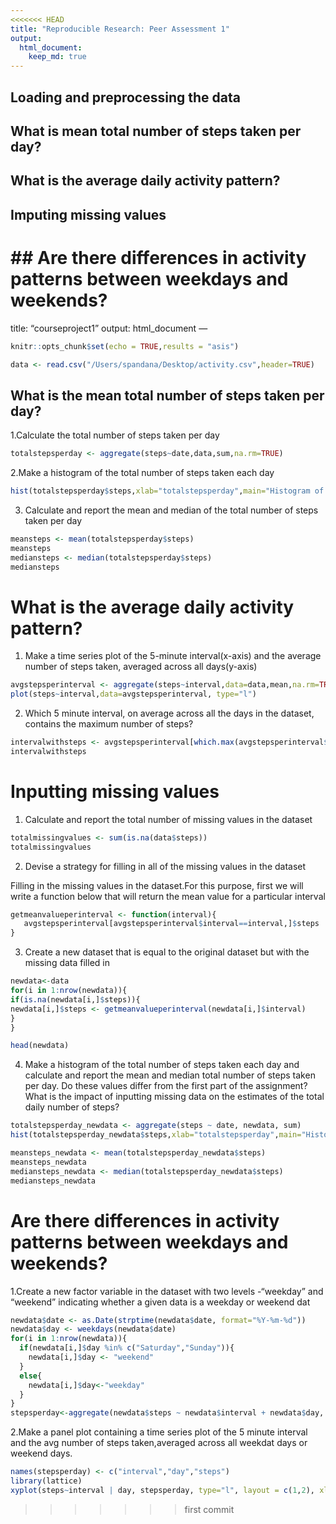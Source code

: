 ```yaml
---
<<<<<<< HEAD
title: "Reproducible Research: Peer Assessment 1"
output: 
  html_document:
    keep_md: true
---
```



## Loading and preprocessing the data



## What is mean total number of steps taken per day?



## What is the average daily activity pattern?



## Imputing missing values



## Are there differences in activity patterns between weekdays and weekends?
=======
title: "courseproject1"
output: html_document
---

```r
knitr::opts_chunk$set(echo = TRUE,results = "asis")
```

```r
data <- read.csv("/Users/spandana/Desktop/activity.csv",header=TRUE)
```
## What is the mean total number of steps taken per day?

1.Calculate the total number of steps taken per day

```r
totalstepsperday <- aggregate(steps~date,data,sum,na.rm=TRUE)
```


2.Make a histogram of the total number of steps taken each day

```r
hist(totalstepsperday$steps,xlab="totalstepsperday",main="Histogram of totalstepsperday")
```
  
3. Calculate and report the mean and median of the total number of steps taken per day

```r
meansteps <- mean(totalstepsperday$steps)
meansteps
mediansteps <- median(totalstepsperday$steps)
mediansteps
```
# What is the average daily activity pattern?

1. Make a time series plot of the 5-minute interval(x-axis) and the average number of steps taken, averaged across all days(y-axis)

```r
avgstepsperinterval <- aggregate(steps~interval,data=data,mean,na.rm=TRUE)
plot(steps~interval,data=avgstepsperinterval, type="l")
```

  
2. Which 5 minute interval, on average across all the days in the dataset, contains the maximum number of steps?

```r
intervalwithsteps <- avgstepsperinterval[which.max(avgstepsperinterval$steps),]$interval
intervalwithsteps
```
# Inputting missing values 

1. Calculate and report the total number of missing values in the dataset

```r
totalmissingvalues <- sum(is.na(data$steps))
totalmissingvalues
```
  
2. Devise a strategy for filling in all of the missing values in the dataset 

Filling in the missing values in the dataset.For this purpose, first we will write a function below that will return the mean value for a particular interval

```r
getmeanvalueperinterval <- function(interval){
   avgstepsperinterval[avgstepsperinterval$interval==interval,]$steps
}
```  
  
3. Create a new dataset that is equal to the original dataset but with the missing data filled in

```r
newdata<-data
for(i in 1:nrow(newdata)){
if(is.na(newdata[i,]$steps)){
newdata[i,]$steps <- getmeanvalueperinterval(newdata[i,]$interval)
}
}

head(newdata)
```

4. Make a histogram of the total number of steps taken each day and calculate and report the mean and median total number of steps taken per day. Do these values differ from the first part of the assignment? What is the impact of inputting missing data on the estimates of the total daily number of steps?

```r
totalstepsperday_newdata <- aggregate(steps ~ date, newdata, sum)
hist(totalstepsperday_newdata$steps,xlab="totalstepsperday",main="Histogram of total steps per day using newdata")
```

 
```r
meansteps_newdata <- mean(totalstepsperday_newdata$steps)
meansteps_newdata
mediansteps_newdata <- median(totalstepsperday_newdata$steps)
mediansteps_newdata
```
  
# Are there differences in activity patterns between weekdays and weekends?
  
1.Create a new factor variable in the dataset with two levels -"weekday" and "weekend" indicating whether a given data is a weekday or weekend dat

```r
newdata$date <- as.Date(strptime(newdata$date, format="%Y-%m-%d"))
newdata$day <- weekdays(newdata$date)
for(i in 1:nrow(newdata)){
  if(newdata[i,]$day %in% c("Saturday","Sunday")){
    newdata[i,]$day <- "weekend"
  }
  else{
    newdata[i,]$day<-"weekday"
  }
}
stepsperday<-aggregate(newdata$steps ~ newdata$interval + newdata$day, newdata, mean)
```
  
2.Make a panel plot containing a time series plot of the 5 minute interval and the avg number of steps taken,averaged across all weekdat days or weekend days. 

```r
names(stepsperday) <- c("interval","day","steps")
library(lattice)
xyplot(steps~interval | day, stepsperday, type="l", layout = c(1,2), xlab="Interval", ylab="Number of steps")
```


>>>>>>> first commit
